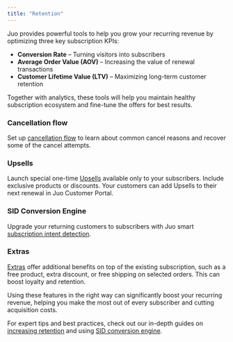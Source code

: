 ```yaml
---
title: "Retention"
---
```


Juo provides powerful tools to help you grow your recurring revenue by optimizing three key subscription KPIs:

- **Conversion Rate** – Turning visitors into subscribers
- **Average Order Value (AOV)** – Increasing the value of renewal transactions
- **Customer Lifetime Value (LTV)** – Maximizing long-term customer retention

Together with analytics, these tools will help you maintain healthy subscription ecosystem and fine-tune the offers for best results.

### Cancellation flow

Set up [cancellation flow](/retention-flow) to learn about common cancel reasons and recover some of the cancel attempts.

### Upsells

Launch special one-time [Upsells](/upsells) available only to your subscribers. Include exclusive products or discounts. Your customers can add Upsells to their next renewal in Juo Customer Portal.

### SID Conversion Engine

Upgrade your returning customers to subscribers with Juo smart [subscription intent detection](/subscription-intent-detection).

### Extras

[Extras](/extras) offer additional benefits on top of the existing subscription, such as a free product, extra discount, or free shipping on selected orders. This can boost loyalty and retention.

<Check>

Using these features in the right way can significantly boost your recurring revenue, helping you make the most out of every subscriber and cutting acquisition costs.

For expert tips and best practices, check out our in-depth guides on [increasing retention](https://juo-io.notion.site/Increase-retention-with-Juo-features-11d903e568c4805a94b0e2bcf19e3b62?pvs=4) and using [SID conversion engine](https://juo-io.notion.site/How-to-use-Juo-Subscription-Intent-Detection-fa9372d3b5d24d3a99d6af84f9f52713).

</Check>
